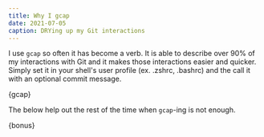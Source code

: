 ```yaml
---
title: Why I gcap
date: 2021-07-05
caption: DRYing up my Git interactions
---
```



I use `gcap` so often it has become a verb. It is able to describe over 90% of my interactions with Git and it makes those interactions easier and quicker. Simply set it in your shell's user profile (ex. .zshrc, .bashrc) and the call it with an optional commit message.

<CodeRenderer language="shell">{gcap}</CodeRenderer>

The below help out the rest of the time when `gcap`-ing is not enough.

<CodeRenderer language="shell">{bonus}</CodeRenderer>
